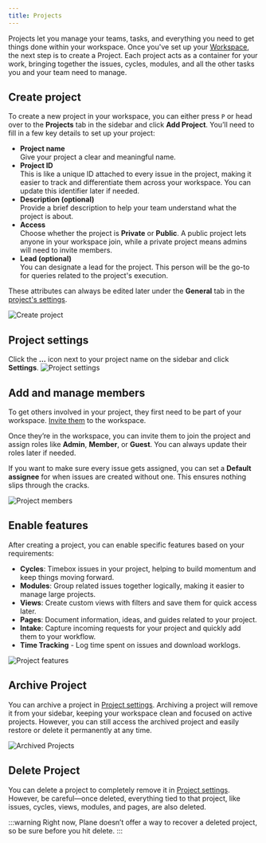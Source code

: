 ```yaml
---
title: Projects
---
```


Projects let you manage your teams, tasks, and everything you need to get things done within your workspace. Once you've set up your [Workspace](/core-concepts/workspaces/overview.mdx), the next step is to create a Project. Each project acts as a container for your work, bringing together the issues, cycles, modules, and all the other tasks you and your team need to manage.

## Create project

To create a new project in your workspace, you can either press `P` or head over to the **Projects** tab in the sidebar and click **Add Project**. You’ll need to fill in a few key details to set up your project:

- **Project name**  
Give your project a clear and meaningful name.
- **Project ID**  
This is like a unique ID attached to every issue in the project, making it easier to track and differentiate them across your workspace. You can update this identifier later if needed.
- **Description (optional)**  
Provide a brief description to help your team understand what the project is about.
- **Access**  
Choose whether the project is **Private** or **Public**. A public project lets anyone in your workspace join, while a private project means admins will need to invite members.
- **Lead (optional)**  
You can designate a lead for the project. This person will be the go-to for queries related to the project's execution.

These attributes can always be edited later under the **General** tab in the [project's settings](#project-settings).

![Create project](https://media.docs.plane.so/projects/create-project.webp#center)

## Project settings
Click the **…** icon next to your project name on the sidebar and click **Settings**. 
![Project settings](https://media.docs.plane.so/projects/project-settings.webp#center)

## Add and manage members

To get others involved in your project, they first need to be part of your workspace. [Invite them](/core-concepts/workspaces/members#add-member) to the workspace. 

Once they’re in the workspace, you can invite them to join the project and assign roles like **Admin**, **Member**, or **Guest**. You can always update their roles later if needed. 

If you want to make sure every issue gets assigned, you can set a **Default assignee** for when issues are created without one. This ensures nothing slips through the cracks.

![Project members](https://media.docs.plane.so/projects/project-members.webp#center)

## Enable features

After creating a project, you can enable specific features based on your requirements:

- **Cycles**: Timebox issues in your project, helping to build momentum and keep things moving forward.
- **Modules**: Group related issues together logically, making it easier to manage large projects.
- **Views**: Create custom views with filters and save them for quick access later.
- **Pages**: Document information, ideas, and guides related to your project.
- **Intake**: Capture incoming requests for your project and quickly add them to your workflow.
- **Time Tracking** - Log time spent on issues and download worklogs.

![Project features](https://media.docs.plane.so/projects/project-features.webp#center)


## Archive Project

You can archive a project in [Project settings](/core-concepts/projects/overview#project-settings). Archiving a project will remove it from your sidebar, keeping your workspace clean and focused on active projects. However, you can still access the archived project and easily restore or delete it permanently at any time. 

![Archived Projects](https://media.docs.plane.so/projects/archived-projects.webp#center)

## Delete Project

You can delete a project to completely remove it in [Project settings](/core-concepts/projects/overview#project-settings). However, be careful—once deleted, everything tied to that project, like issues, cycles, views, modules, and pages, are also deleted.

:::warning
Right now, Plane doesn’t offer a way to recover a deleted project, so be sure before you hit delete.
:::

